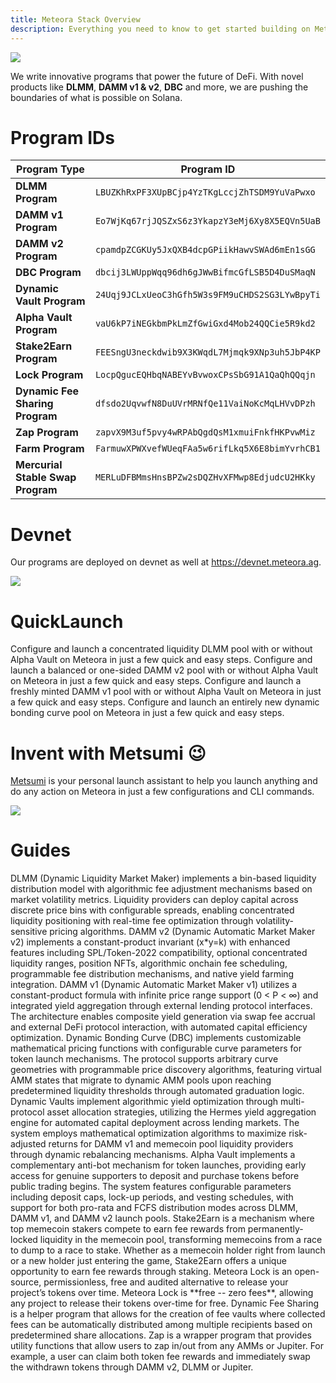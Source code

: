```yaml
---
title: Meteora Stack Overview
description: Everything you need to know to get started building on Meteora
---
```


<Frame>
  <img src="/images/developer-guide/meteoraic-banner-2.png" />
</Frame>

We write innovative programs that power the future of DeFi. With novel products like **DLMM**, **DAMM v1 & v2**, **DBC** and more, we are pushing the boundaries of what is possible on Solana.

# Program IDs

<table>
  <thead>
    <tr>
      <th>Program Type</th>
      <th>Program ID</th>
    </tr>
  </thead>
  <tbody>
    <tr>
      <td><strong>DLMM Program</strong></td>
      <td><code>LBUZKhRxPF3XUpBCjp4YzTKgLccjZhTSDM9YuVaPwxo</code></td>
    </tr>
    <tr>
      <td><strong>DAMM v1 Program</strong></td>
      <td><code>Eo7WjKq67rjJQSZxS6z3YkapzY3eMj6Xy8X5EQVn5UaB</code></td>
    </tr>
    <tr>
      <td><strong>DAMM v2 Program</strong></td>
      <td><code>cpamdpZCGKUy5JxQXB4dcpGPiikHawvSWAd6mEn1sGG</code></td>
    </tr>
    <tr>
      <td><strong>DBC Program</strong></td>
      <td><code>dbcij3LWUppWqq96dh6gJWwBifmcGfLSB5D4DuSMaqN</code></td>
    </tr>
    <tr>
      <td><strong>Dynamic Vault Program</strong></td>
      <td><code>24Uqj9JCLxUeoC3hGfh5W3s9FM9uCHDS2SG3LYwBpyTi</code></td>
    </tr>
    <tr>
      <td><strong>Alpha Vault Program</strong></td>
      <td><code>vaU6kP7iNEGkbmPkLmZfGwiGxd4Mob24QQCie5R9kd2</code></td>
    </tr>
    <tr>
      <td><strong>Stake2Earn Program</strong></td>
      <td><code>FEESngU3neckdwib9X3KWqdL7Mjmqk9XNp3uh5JbP4KP</code></td>
    </tr>
    <tr>
      <td><strong>Lock Program</strong></td>
      <td><code>LocpQgucEQHbqNABEYvBvwoxCPsSbG91A1QaQhQQqjn</code></td>
    </tr>
    <tr>
      <td><strong>Dynamic Fee Sharing Program</strong></td>
      <td><code>dfsdo2UqvwfN8DuUVrMRNfQe11VaiNoKcMqLHVvDPzh</code></td>
    </tr>
    <tr>
      <td><strong>Zap Program</strong></td>
      <td><code>zapvX9M3uf5pvy4wRPAbQgdQsM1xmuiFnkfHKPvwMiz</code></td>
    </tr>
    <tr>
      <td><strong>Farm Program</strong></td>
      <td><code>FarmuwXPWXvefWUeqFAa5w6rifLkq5X6E8bimYvrhCB1</code></td>
    </tr>
    <tr>
      <td><strong>Mercurial Stable Swap Program</strong></td>
      <td><code>MERLuDFBMmsHnsBPZw2sDQZHvXFMwp8EdjudcU2HKky</code></td>
    </tr>
  </tbody>
</table>


# Devnet

Our programs are deployed on devnet as well at https://devnet.meteora.ag.

<Frame>
  <img src="/images/developer-guide/devnet-meteora.png" />
</Frame>

# QuickLaunch

<CardGroup cols={2}>
  <Card title="DLMM" icon="meteor" iconType="solid" href="/developer-guide/quick-launch/dlmm-launch-pool">
    Configure and launch a concentrated liquidity DLMM pool with or without Alpha Vault on Meteora in just a few quick and easy steps.
  </Card>
  <Card title="DAMM v2" icon="comet" iconType="solid" href="/developer-guide/quick-launch/damm-v2-launch-pool">
    Configure and launch a balanced or one-sided DAMM v2 pool with or without Alpha Vault on Meteora in just a few quick and easy steps.
  </Card>
  <Card title="DAMM v1" icon="star-shooting" iconType="solid" href="/developer-guide/quick-launch/damm-v1-launch-pool">
    Configure and launch a freshly minted DAMM v1 pool with or without Alpha Vault on Meteora in just a few quick and easy steps.
  </Card>
  <Card title="Dynamic Bonding Curve" icon="rocket-launch" iconType="solid" href="/developer-guide/quick-launch/dbc-token-launch-pool">
    Configure and launch an entirely new dynamic bonding curve pool on Meteora in just a few quick and easy steps.
  </Card>
</CardGroup>

# Invent with Metsumi 😉

[Metsumi](/developer-guide/invent/metsumi) is your personal launch assistant to help you launch anything and do any action on Meteora in just a few configurations and CLI commands.

<Frame>
  <img src="/images/developer-guide/invent/metsumi-banner.png" />
</Frame>

# Guides

<CardGroup cols={2}>
  <Card title="DLMM" icon="arrows-to-circle" iconType="solid" href="/developer-guide/guides/dlmm/introduction">
    DLMM (Dynamic Liquidity Market Maker) implements a bin-based liquidity distribution model with algorithmic fee adjustment mechanisms based on market volatility metrics. Liquidity providers can deploy capital across discrete price bins with configurable spreads, enabling concentrated liquidity positioning with real-time fee optimization through volatility-sensitive pricing algorithms.
  </Card>
  <Card title="DAMM v2" icon="calculator-simple" iconType="solid" href="/developer-guide/guides/damm-v2/introduction">
    DAMM v2 (Dynamic Automatic Market Maker v2) implements a constant-product invariant (x*y=k) with enhanced features including SPL/Token-2022 compatibility, optional concentrated liquidity ranges, position NFTs, algorithmic onchain fee scheduling, programmable fee distribution mechanisms, and native yield farming integration.
  </Card>
  <Card title="DAMM v1" icon="infinity" iconType="solid" href="/developer-guide/guides/damm-v1/introduction">
    DAMM v1 (Dynamic Automatic Market Maker v1) utilizes a constant-product formula with infinite price range support (0 < P < ∞) and integrated yield aggregation through external lending protocol interfaces. The architecture enables composite yield generation via swap fee accrual and external DeFi protocol interaction, with automated capital efficiency optimization.
  </Card>
  <Card title="Dynamic Bonding Curve" icon="chart-simple" iconType="solid" href="/developer-guide/guides/dbc/introduction">
    Dynamic Bonding Curve (DBC) implements customizable mathematical pricing functions with configurable curve parameters for token launch mechanisms. The protocol supports arbitrary curve geometries with programmable price discovery algorithms, featuring virtual AMM states that migrate to dynamic AMM pools upon reaching predetermined liquidity thresholds through automated graduation logic.
  </Card>
    <Card title="Dynamic Vault" icon="vault" iconType="solid" href="/developer-guide/guides/dynamic-vault/introduction">
    Dynamic Vaults implement algorithmic yield optimization through multi-protocol asset allocation strategies, utilizing the Hermes yield aggregation engine for automated capital deployment across lending markets. The system employs mathematical optimization algorithms to maximize risk-adjusted returns for DAMM v1 and memecoin pool liquidity providers through dynamic rebalancing mechanisms.
  </Card>
    <Card title="Alpha Vault" icon="box" iconType="solid" href="/developer-guide/guides/alpha-vault/introduction">
    Alpha Vault implements a complementary anti-bot mechanism for token launches, providing early access for genuine supporters to deposit and purchase tokens before public trading begins. The system features configurable parameters including deposit caps, lock-up periods, and vesting schedules, with support for both pro-rata and FCFS distribution modes across DLMM, DAMM v1, and DAMM v2 launch pools.
  </Card>
  <Card title="Stake2Earn" icon="steak" iconType="solid" href="/developer-guide/guides/stake2earn/introduction">
    Stake2Earn is a mechanism where top memecoin stakers compete to earn fee rewards from permanently-locked liquidity in the memecoin pool, transforming memecoins from a race to dump to a race to stake. Whether as a memecoin holder right from launch or a new holder just entering the game, Stake2Earn offers a unique opportunity to earn fee rewards through staking.
  </Card>
    <Card title="Meteora Lock" icon="lock" iconType="solid" href="/developer-guide/guides/meteora-lock/introduction">
      Meteora Lock is an open-source, permissionless, free and audited alternative to release your project’s tokens over time. Meteora Lock is **free -- zero fees**, allowing any project to release their tokens over-time for free.
    </Card>
    <Card title="Dynamic Fee Sharing" icon="money-bill-wave" iconType="solid" href="/developer-guide/guides/dynamic-fee-sharing/introduction">
      Dynamic Fee Sharing is a helper program that allows for the creation of fee vaults where collected fees can be automatically distributed among multiple recipients based on predetermined share allocations. 
  </Card>
  <Card title="Zap" icon="bolt-lightning" iconType="solid" href="/developer-guide/guides/zap/introduction">
      Zap is a wrapper program that provides utility functions that allow users to zap in/out from any AMMs or Jupiter. For example, a user can claim both token fee rewards and immediately swap the withdrawn tokens through DAMM v2, DLMM or Jupiter.
  </Card>
</CardGroup>
